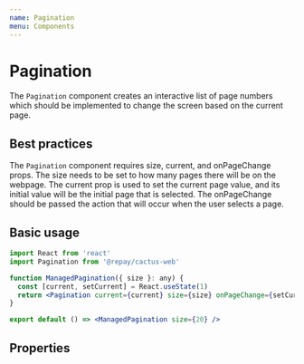 ```yaml
---
name: Pagination
menu: Components
---
```



# Pagination

The `Pagination` component creates an interactive list of page numbers which should be implemented to change the screen based on the current page.

## Best practices

The `Pagination` component requires size, current, and onPageChange props. The size needs to be set to how many pages there will be on the webpage. The current prop is used to set the current page value, and its initial value will be the initial page that is selected. The onPageChange should be passed the action that will occur when the user selects a page.

## Basic usage

```jsx
import React from 'react'
import Pagination from '@repay/cactus-web'

function ManagedPagination({ size }: any) {
  const [current, setCurrent] = React.useState(1)
  return <Pagination current={current} size={size} onPageChange={setCurrent} />
}

export default () => <ManagedPagination size={20} />
```

## Properties

<PropsTable of={Pagination} />
